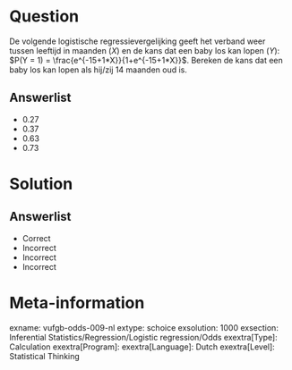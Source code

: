 Question
========

De volgende logistische regressievergelijking geeft het verband weer tussen leeftijd in maanden (*X*) en de kans dat een baby los kan lopen (*Y*): $P(Y = 1) = \frac{e^{-15+1*X}}{1+e^{-15+1*X}}$. Bereken de kans dat een baby los kan lopen als hij/zij 14 maanden oud is.
  
Answerlist
----------
* 0.27
* 0.37
* 0.63
* 0.73

Solution
========

Answerlist
----------
* Correct
* Incorrect
* Incorrect
* Incorrect

Meta-information
================
exname: vufgb-odds-009-nl
extype: schoice
exsolution: 1000
exsection: Inferential Statistics/Regression/Logistic regression/Odds
exextra[Type]: Calculation
exextra[Program]: 
exextra[Language]: Dutch
exextra[Level]: Statistical Thinking